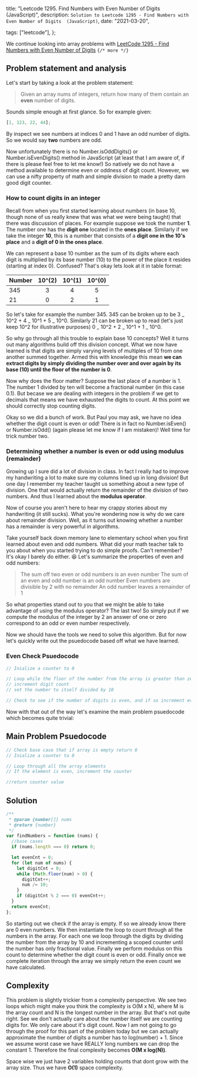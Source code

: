   title: "Leetcode 1295. Find Numbers with Even Number of Digits (JavaScript)",
  description: `Solution to Leetcode 1295 - Find Numbers with Even Number of Digits  (JavaScript)`,
  date: "2021-03-20",

tags: ["leetcode"],
};

We continue looking into array problems with [LeetCode 1295 - Find Numbers with Even Number of Digits](https://leetcode.com/problems/max-consecutive-ones/)
`{/* more */}`

## Problem statement and analysis

Let's start by taking a look at the problem statement:

> Given an array nums of integers, return how many of them contain an **even** number of digits.

Sounds simple enough at first glance. So for example given:

```js
[1, 123, 22, 44];
```

By inspect we see numbers at indices 0 and 1 have an odd number of digits. So we would say **two** numbers are odd.

Now unfortunately there is no Number.isOddDigits() or Number.isEvenDigits() method in JavaScript (at least that I am aware of, if there is please feel free to let me know!) So natively we do not have a method available to determine even or oddness of digit count. However, we can use a nifty property of math and simple division to made a pretty darn good digit counter.

### How to count digits in an integer

Recall from when you first started learning about numbers (in base 10, though none of us really knew that was what we were being taught) that there was discussion of places. For example suppose we took the number **1**. The number one has the **digit one** located in the **ones place**. Similarly if we take the integer **10**, this is a number that consists of a **digit one in the 10's place** and a **digit of 0 in the ones place**.

We can represent a base 10 number as the sum of its digits where each digit is multiplied by its base number (10) to the power of the place it resides (starting at index 0). Confused? That's okay lets look at it in table format:

| Number | 10^(2) | 10^(1) | 10^(0) |
| :----- | :----: | :----: | :----: |
| 345    |   3    |   4    |   5    |
| 21     |   0    |   2    |   1    |

So let's take for example the number 345. 345 can be broken up to be 3 _ 10^2 + 4 _ 10^1 + 5 _ 10^0. Similarly 21 can be broken up to read (let's just keep 10^2 for illustrative purposes) 0 _ 10^2 + 2 _ 10^1 + 1 _ 10^0.

So why go through all this trouble to explain base 10 concepts? Well it turns out many algorithms build off this division concept. What we now have learned is that digits are simply varying levels of multiples of 10 from one another summed together. Armed this with knowledge this mean **we can extract digits by simply dividing the number over and over again by its base (10) until the floor of the number is 0**.

Now why does the floor matter? Suppose the last place of a number is 1. The number 1 divided by ten will become a fractional number (in this case 0.1). But becase we are dealing with integers in the problem if we get to decimals that means we have exhausted the digits to count. At this point we should correctly stop counting digits.

Okay so we did a bunch of work. But Paul you may ask, we have no idea whether the digit count is even or odd! There is in fact no Number.isEven() or Number.isOdd() (again please let me know if I am mistaken)! Well time for trick number two.

### Determining whether a number is even or odd using modulus (remainder)

Growing up I sure did a lot of division in class. In fact I really had to improve my handwriting a lot to make sure my columns lined up in long division! But one day I remember my teacher taught us something about a new type of division. One that would actually return the remainder of the division of two numbers. And thus I learned about the **modulus operator**.

Now of course you aren't here to hear my crappy stories about my handwriting (it still sucks). What you're wondering now is why do we care about remainder division. Well, as it turns out knowing whether a number has a remainder is very powerful in algorithms.

Take yourself back down memory lane to elementary school when you first learned about even and odd numbers. What did your math teacher talk to you about when you started trying to do simple proofs. Can't remember? It's okay I barely do either. 😆 Let's summarize the properties of even and odd numbers:

> The sum off two even or odd numbers is an even number
> The sum of an even and odd number is an odd number
> Even numbers are divisible by 2 with no remainder
> An odd number leaves a remainder of 1

So what properties stand out to you that we might be able to take advantage of using the modulus operator? The last two! So simply put if we compute the modulus of the integer by 2 an answer of one or zero correspond to an odd or even number respectively.

Now we should have the tools we need to solve this algorithm. But for now let's quickly write out the psuedocode based off what we have learned.

### Even Check Psuedocode

```js
// Inialize a counter to 0

// Loop while the floor of the number from the array is greater than zero
// increment digit count
// set the number to itself divided by 10

// Check to see if the number of digits is even, and if so increment even counter
```

Now with that out of the way let's examine the main problem psuedocode which becomes quite trivial:

## Main Problem Psuedocode

```js
// Check base case that if array is empty return 0
// Inialize a counter to 0

// Loop through all the array elements
// If the element is even, increment the counter

//return counter value
```

## Solution

```js
/**
 * @param {number[]} nums
 * @return {number}
 */
var findNumbers = function (nums) {
  //base cases
  if (nums.length === 0) return 0;

  let evenCnt = 0;
  for (let num of nums) {
    let digitCnt = 0;
    while (Math.floor(num) > 0) {
      digitCnt++;
      num /= 10;
    }
    if (digitCnt % 2 === 0) evenCnt++;
  }
  return evenCnt;
};
```

So starting out we check if the array is empty. If so we already know there are 0 even numbers. We then instantiate the loop to count through all the numbers in the array. For each one we loop through the digits by dividing the number from the array by 10 and incrementing a scoped counter until the number has only fractional value. Finally we perform modulus on this count to determine whether the digit count is even or odd. Finally once we complete iteration through the array we simply return the even count we have calculated.

## Complexity

This problem is slightly trickier from a complexity perspective. We see two loops which might make you think the complexity is O(M x N), where M is the array count and N is the longest number in the array. But that's not quite right. See we don't actually care about the number itself we are counting digits for. We only care about it's digit count. Now I am not going to go through the proof for this part of the problem today but we can actually approximate the number of digits a number has to log(number) + 1. Since we assume worst case we have REALLY long numbers we can drop the constant 1. Therefore the final complexity becomes **O(M x log(N))**.

Space wise we just have 2 variables holding counts that dont grow with the array size. Thus we have **O(1)** space complexity.
